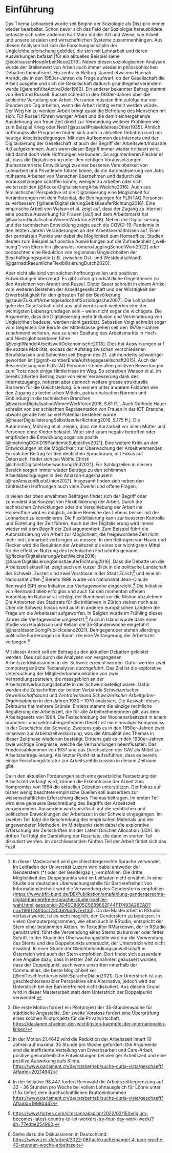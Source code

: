 # Einführung

Das Thema Lohnarbeit wurde seit Beginn der Soziologie als Disziplin immer wieder bearbeitet. Schon bevor sich das Feld der Soziologie herausbildete, befasste sich unter anderem Karl Marx mit der Art und Weise, wie Arbeit und unsere sozialen und wirtschaftlichen Systeme zusammenhängen. Aus diesen Analysen hat sich die Forschungsdisziplin der Ungleichheitsforschung gebildet, die sich mit Lohnarbeit und deren Auswirkungen befasst [für ein aktuelles Beispiel siehe @kohlrauschNeueArbeitNeue2019]. Neben diesen soziologischen Analysen wurde der Stellenwert von Arbeit auch immer wieder in philosophischen Debatten thematisiert. Ein zentraler Beitrag stammt etwa von Hannah Arendt, die in den 1950er-Jahren die Frage aufwarf, ob der Gesellschaft die Arbeit ausgehe und sich die Gesellschaft dadurch grundlegend verändern werde [@arendtVitaActivaOder1960]. Ein anderer bekannter Beitrag stammt von Bertrand Russell. Russell schreibt in den 1930er-Jahren über die schlechte Verteilung von Arbeit. Personen müssten ihm zufolge nur vier Stunden pro Tag arbeiten, wenn die Arbeit richtig verteilt werden würde. Der Weg hin zu weniger Arbeit bringt quasi die Befreiung des Menschen mit sich. Für Russell führen weniger Arbeit und die damit einhergehende Ausdehnung von freier Zeit direkt zur Vermeidung weiterer Probleme wie zum Beispiel Krieg oder Neid [@russellPraiseIdlenessOther1935].  Ähnlich hoffnungsvolle Prognosen finden sich auch in aktuellen Debatten rund um heutige Arbeitsbedingungen. Mit dem Aufkommen des Internets und der Digitalisierung der Gesellschaft ist auch der Begriff der Arbeitswelt/Industrie 4.0 aufgekommen. Auch wenn dieser Begriff immer wieder kritisiert wird, sind damit doch viele Hoffnungen verbunden. So argumentieren Flecker et al., dass die Digitalisierung unter den richtigen Voraussetzungen (humanzentrierte Entwicklung) zu einer besseren Vereinbarkeit von Lohnarbeit und Privatleben führen könne, da die Automatisierung von Jobs mühsame Arbeiten von Menschen übernehmen und dadurch die Voraussetzungen schaffen könne, weniger zu arbeiten oder sich weiterzubilden [@fleckerDigitalisierungArbeitWelche2016]. Auch aus feministischer Perspektive ist die Digitalisierung eine Möglichkeit für Veränderungen mit dem Potential, die Bedingungen für FLINTAQ Personen zu verbessern [@hauerDigitalisierungSelbstlaeuferRichtung2016]. Eine empirische Arbeit von Watson et al. zeigt auf, dass der Zugang zu Internet eine positive Auswirkung für Frauen [sic!] auf dem Arbeitsmarkt hat [@watsonDigitalisationWomenWorkforce2018]. Neben der Digitalisierung und der technischen Entwicklung zeigte auch die COVID-19-Pandemie in den letzten Jahren Veränderungen an den Arbeitsverhältnissen auf. Einer der zentralsten Punkte war dabei die Möglichkeit zum Homeoffice. Studien deuten zum Beispiel auf positive Auswirkungen auf die Zufriedenheit („well-being“) von Eltern hin [@canales-romeroJugglingSchoolWork2022] oder beobachten eine Reduktion von regionalen Ungleichheiten der Beschäftigungsquote (z.B. zwischen Ost- und Westdeutschland) [@garnadtRaeumlicheFlexibilisierungDurch2020]. 

Aber nicht alle sind von solchen hoffnungsvollen und positiven Entwicklungen überzeugt. Es gibt schon grundsätzliche Gegenthesen zu den Ansichten von Arendt und Russel. Dieter Sauer schreibt in einem Artikel vom weiteren Bestehen der Arbeitsgesellschaft und der Wichtigkeit der Erwerbstätigkeit für den grössten Teil der Bevölkerung [@sauerZukunftArbeitsgesellschaftSoziologische2007]. Die Lohnarbeit gehe der Gesellschaft nicht aus und werde auch weiterhin eine der wichtigsten Lebensgrundlagen sein – wenn nicht sogar die wichtigste. Die Argumente, dass die Digitalisierung mehr Inklusion und Verminderung von Ungleichheit bedeute, werden nicht gestützt. Sebastian Voigt schreibt sogar vom Gegenteil: Die Berufe der Mittelklasse gehen seit den 1970er-Jahren zunehmend verloren, was zu einer Spaltung des Arbeitsmarkts in Hoch- und Niedriglohnsektoren führe [@voigtWandelArbeitsweltOekonomische2018]. Dies hat Auswirkungen auf die soziale Mobilität, sodass der Aufstieg zwischen verschiedenen Berufsklassen und Schichten seit Beginn des 21. Jahrhunderts schwieriger geworden ist [@groh-samberEndeAufstiegsgesellschaft2015]. Auch der Besserstellung von FLINTAQ Personen stehen allen positiven Bewertungen zum Trotz noch einige Hindernisse im Weg. So schreiben Watson et al. im bereits zitierten Beitrag zwar von einer Verbesserung dank des Internetzugangs, notieren aber dennoch weitere grosse strukturelle Barrieren für die Gleichstellung. Sie nennen unter anderem Faktoren wie den Zugang zu technischen Mitteln, patriarchalischen Normen und Einbindung in die technischen Branchen [@watsonDigitalisationWomenWorkforce2018, S.61 ff.]. Auch Gerlinde Hauer schreibt von der schlechten Repräsentation von Frauen in der ICT-Branche, obwohl gerade hier so viel Potential bestehen würde [@hauerDigitalisierungSelbstlaeuferRichtung2016, S.175 ff.]. Die Autor:innen^[In dieser Masterarbeit wird geschlechtergerechte Sprache verwendet. Im Leitfaden der Universität Luzern wird dabei entweder der Genderstern (*) oder der Gendergap (_) empfohlen. Die dritte Möglichkeit des Doppelpunkts wird im Leitfaden nicht erwähnt. In einer Studie der deutschen Überwachungsstelle für Barrierefreiheit von Informationstechnik wird die Verwendung des Gendersterns empfohlen (<https://www.bfit-bund.de/DE/Publikation/empfehlung-gendergerechte-digital-barrierefreie-sprache-studie-koehler-wahl.html;jsessionid=2D40C8605C5689662F44F17493A28EAD?nn=1199124#doc1230362bodyText33>). Da die Masterarbeit in RStudio verfasst wurde, ist es nicht möglich, den Genderstern zu benützen. In vielen Computerprogrammen, wie eben auch in RStudio, entspricht der Stern einer bestimmten Aktion. Im Texteditor RMarkdown, der in RStudio genutzt wird, führt die Verwendung eines Sterns zu kursiver oder fetter Schrift. In der Studie der Überwachungsstelle wird nur die Verwendung des Sterns und des Doppelpunkts untersucht, der Unterstrich wird nicht erwähnt. In einer Studie der Gleichbehandlungsanwaltschaft in Österreich wird auch der Stern empfohlen. Dort findet sich ausserdem eine Angabe dazu, dass in letzter Zeit Annahmen geäussert wurden, dass der Doppelpunkt, auch wenn umstritten innerhalb der Communities, die beste Möglichkeit sei [@enGeschlechtersensibleSpracheDialog2021]. Der Unterstrich ist aus geschlechtersensibler Perspektive eine Alternative, jedoch wird der Unterstrich bei der Barrierefreiheit nicht diskutiert. Aus diesem Grund wird in dieser Masterarbeit statt dem Unterstrich der Doppelpunkt verwendet.] Möhring et al. zeigen, dass die Kurzarbeit vor allem Mütter und Personen ohne Kinder belastet. Väter sind kaum negativ betroffen oder empfinden die Entwicklung sogar als positiv [@mohringCOVID19PandemicSubjective2021]. Eine weitere Kritik an den Entwicklungen ist die Möglichkeit zur Überwachung der Arbeitnehmenden. Ein solcher Beitrag für den deutschen Sprachraum, mit Fokus auf Österreich, findet sich bei Wolfie Christl [@christlDigitaleUeberwachungUnd2021]. Für Schlagzeilen in diesem Bereich sorgen immer wieder Beiträge zu den schlimmen Arbeitsbedingungen in den Amazon-Lagerhäusern [@raeAmazonBustsUnion2021]. Insgesamt finden sich neben den zahlreichen Hoffnungen auch viele Zweifel und offene Fragen.

In vielen der oben erwähnten Beiträgen findet sich der Begriff oder zumindest das Konzept von Flexibilisierung der Arbeit. Durch die technischen Entwicklungen oder die Verschiebung der Arbeit ins Homeoffice wird es möglich, andere Bereiche des Lebens besser mit der Lohnarbeit zu koordinieren. Die Flexibilisierung kann zur besseren Kontrolle und Einteilung der Zeit führen. Auch bei der Digitalisierung wird immer wieder mit dem Begriff der Zeit argumentiert. Zum Beispiel führt die Automatisierung von Arbeit zur Möglichkeit, die freigewordene Zeit nicht mehr mit Lohnarbeit verbringen zu müssen. In den Beiträgen von Hauer und Flecker wird die Reduktion der Arbeitszeit als eines der wichtigsten Mittel für die effektive Nutzung des technischen Fortschritts genannt [@fleckerDigitalisierungArbeitWelche2016; @hauerDigitalisierungSelbstlaeuferRichtung2016]. Dass die Debatte um die Arbeitszeit aktuell ist, zeigt auch ein kurzer Blick in die politische Landschaft der Schweiz. Zurzeit sind zwei Vorstösse in der Stadt Zürich^[Die erste Motion fordert ein Pilotprojekt der 35-Stundenwoche für städtische Angestellte. Der zweite Vorstoss fordert eine Überprüfung eines solchen Pilotprojekts für die Privatwirtschaft.  <https://daslamm.ch/einer-der-wichtigsten-kaempfe-der-internationalen-linken/>] und eine im Nationalrat offen.^[In der Motion 21.4642 wird die Reduktion der Arbeitszeit innert 10 Jahren auf maximal 35 Stunde pro Woche gefordert. Die Argumente sind die ineffiziente Verteilung von Erwerbsarbeit und Care-Arbeit, positive gesundheitliche Entwicklungen bei weniger Arbeitszeit und eine positive Auswirkung aufs Klima. <https://www.parlament.ch/de/ratsbetrieb/suche-curia-vista/geschaeft?AffairId=20214642>] Bereits 1998 wurde von Nationalrat Jean-Claude Rennwald (SP) eine Initiative zur Viertagewoche eingereicht.^[In der Initiative 98.447 fordert Rennwald die Arbeitszeitbegrenzung auf 32 – 36 Stunden pro Woche bei vollem Lohnausgleich für Löhne unter (1.5x tiefer) dem durchschnittlichen Bruttoeinkommen <https://www.parlament.ch/de/ratsbetrieb/suche-curia-vista/geschaeft?AffairId=19980447>] Die Initiative von Rennwald blieb erfolglos und auch für den momentan offenen Vorschlag im Nationalrat schlägt der Bundesrat vor die Motion abzulehnen. Die Antworten des Stadtrats für die Initiativen in Zürich stehen noch aus. Über die Schweiz hinaus wird auch in anderen europäischen Ländern die Frage um die Arbeitszeit aufgeworfen. In Belgien wurde im Frühling dieses Jahres die Viertagewoche umgesetzt.^[ <https://www.forbes.com/sites/annakaplan/2022/02/15/belgium-becomes-latest-country-to-let-workers-try-four-day-work-week/?sh=77edbe254990>.] Auch in Island wurde dank einer Studie von Haraldsson und Kellam die 35-Stundenwoche eingeführt [@haraldssonGoingPublicIceland2021]. Demgegenüber stehen allerdings politische Forderungen im Raum, die eine Verlängerung der Arbeitszeit verlangen.^[Siehe dazu die Diskussionen in Deutschland: <https://www.zeit.de/arbeit/2022-06/fachkraeftemangel-4-tage-woche-42-stunden-woche-arbeitszeit>] 

Mit dieser Arbeit soll ein Beitrag zu den aktuellen Debatten geleistet werden. Dies soll durch die Analysen von vergangenen Arbeitszeitdiskussionen in der Schweiz erreicht werden. Dafür werden zwei computergestützte Textanalysen durchgeführt. Das Ziel ist die explorative Untersuchung der Mitgliederkommunikation von zwei Verhandlungsparteien, die massgeblich an der Arbeitszeitverkürzungsdebatte in der Schweiz beteiligt waren. Dafür werden die Zeitschriften der beiden Verbände *Schweizerischer Gewerkschaftsbund* und *Zentralverband Schweizerischer Arbeitgeber-Organisationen* in den Jahren 1930 – 1970 analysiert. Die Auswahl dieses Zeitraums hat mehrere Gründe: Erstens stammt die einzige rechtliche Regulierung der Arbeitszeit, die für alle Arbeitnehmer:innen gilt, aus dem Arbeitsgesetz von 1964. Die Festschreibung der Wochenarbeitszeit in einem branchen- und sektorübergreifenden Gesetz ist ein einmaliger Kompromiss in der Geschichte der Schweiz. Zweitens gab es in den 1950er-Jahren zwei Initiativen zur Arbeitszeitverkürzung, was die Aktualität des Themas in dieser Zeitphase wiederum bestätigt. Drittens gab es in den 1930er-Jahren zwei wichtige Ereignisse, welche die Verhandlungen beeinflussten: Das Friedensabkommen von 1937 und das Durchsetzen des GAV als Mittel zur Arbeitszeitregulierung. Als letzter Punkt ist aufzuführen, dass es bereits einige Forschungsliteratur zur Arbeitszeitdiskussion in diesem Zeitraum gibt.

Da in den aktuellen Forderungen auch eine gesetzliche Festsetzung der Arbeitszeit verlangt wird, können die Erkenntnisse der Arbeit zum Kompromiss von 1964 die aktuellen Debatten unterstützen. Der Fokus auf bisher wenig beachtete empirische Quellen soll ausserdem zur wissenschaftlichen Erforschung dieses Themas beitragen. Im ersten Teil wird eine genauere Beschreibung des Begriffs der Arbeitszeit vorgenommen. Ausserdem wird spezifisch auf die rechtlichen und politischen Entwicklungen der Arbeitszeit in der Schweiz eingegangen. Im zweiten Teil folgt die Beschreibung des empirischen Materials und der angewendeten Methoden. Im Mittelpunkt steht dabei die explorative Erforschung der Zeitschriften mit der Latent Dirichlet Allocation (LDA). Im dritten Teil folgt die Darstellung der Resultate, die dann im vierten Teil diskutiert werden. Im abschliessenden fünften Teil der Arbeit findet sich das Fazit.
